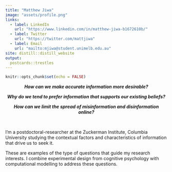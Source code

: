 ```yaml
---
title: "Matthew Jiwa"
image: "assets/profile.png"
links:
  - label: LinkedIn
    url: "https://www.linkedin.com/in/matthew-jiwa-b1672610b/"
  - label: Twitter
    url: "https://twitter.com/mattjiwa"
  - label: Email
    url: "mailto:mjiwa@student.unimelb.edu.au"
site: distill::distill_website
output:
  postcards::trestles
---
```


```r
knitr::opts_chunk$set(echo = FALSE)
```

<center><b>
*How can we make accurate information more desirable?*

*Why do we tend to prefer information that supports our existing beliefs?*

*How can we limit the spread of misinformation and disinformation online?*
</b></center>
<br>

I'm a postdoctoral-researcher at the Zuckerman Institute, Columbia University studying the contextual factors and characteristics of information that drive us to seek it.

These are examples of the type of questions that guide my research interests. I combine experimental design from cognitive psychology with computational modelling to address these questions.
